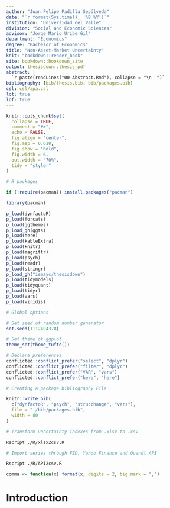 ```yaml
---
author: "Juan Felipe Padilla Sepúlveda"
date: "`r format(Sys.time(), '%B %Y')`"
institution: "Universidad del Valle"
division: "Social and Economic Sciences"
advisor: "Jorge Mario Uribe Gil"
department: "Economics"
degree: "Bachelor of Economics"
title: "Non-Asset-Market Uncertainty"
knit: "bookdown::render_book"
site: bookdown::bookdown_site
output: thesisdown::thesis_pdf
abstract: |
  `r paste(readLines("00-Abstract.Rmd"), collapse = "\n  ")`
bibliography: [bib/thesis.bib, bib/packages.bib]
csl: csl/apa.csl
lot: true
lof: true
---
```


```r
knitr::opts_chunk$set(
  collapse = TRUE,
  comment = "#>",
  echo = FALSE,
  fig.align = "center",
  fig.asp = 0.618,
  fig.show = "hold",
  fig.width = 6,
  out.width = "70%",
  tidy = "styler"
)

# R packages

if (!require(pacman)) install.packages("pacman")

library(pacman)

p_load(dynfactoR)
p_load(forcats)
p_load(ggthemes)
p_load_gh(ggts)
p_load(here)
p_load(kableExtra)
p_load(knitr)
p_load(magrittr)
p_load(psych)
p_load(readr)
p_load(stringr)
p_load_gh("ismayc/thesisdown")
p_load(tidymodels)
p_load(tidyquant)
p_load(tidyr)
p_load(vars)
p_load(viridis)

# Global options

# Set seed of random number generator
set.seed(1112494378)

# Set theme of ggplot
theme_set(theme_tufte())

# Declare preferences
conflicted::conflict_prefer("select", "dplyr")
conflicted::conflict_prefer("filter", "dplyr")
conflicted::conflict_prefer("VAR", "vars")
conflicted::conflict_prefer("here", "here")
```

```r
# Creating a package bibliography File

knitr::write_bib(
  c("dynfactoR", "psych", "strucchange", "vars"), 
  file = "./bib/packages.bib", 
  width = 80
)
```

```bash
# Transform uncertainty indexes from .xlsx to .csv

Rscript ./R/xlsx2csv.R
```

```bash
# Import series through FED, Yahoo Finance and Quandl API

Rscript ./R/API2csv.R
```

```r
comma <- function(x) format(x, digits = 2, big.mark = ",")
```

# Introduction {.unnumbered}
